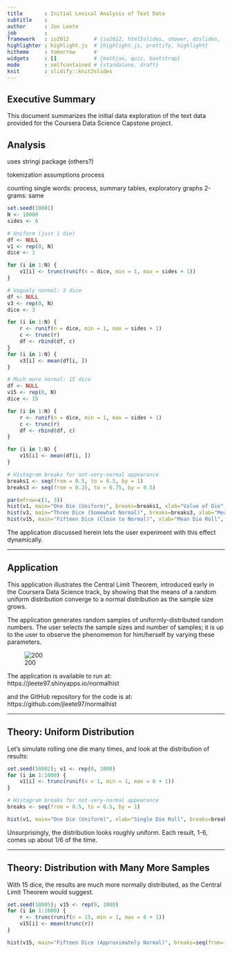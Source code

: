 ```yaml
---
title       : Initial Lexical Analysis of Text Data
subtitle    : 
author      : Jon Leete
job         : 
framework   : io2012        # {io2012, html5slides, shower, dzslides, ...}
highlighter : highlight.js  # {highlight.js, prettify, highlight}
hitheme     : tomorrow      # 
widgets     : []            # {mathjax, quiz, bootstrap}
mode        : selfcontained # {standalone, draft}
knit        : slidify::knit2slides
---
```


## Executive Summary

This document summarizes the initial data exploration of the
text data provided for the Coursera Data Science Capstone project.

## Analysis

uses stringi package (others?)

tokenization
 assumptions
 process

counting
single words: process, summary tables, exploratory graphs
2-grams: same



```r
set.seed(10001)
N <- 10000
sides <- 6

# Uniform (just 1 die)
df <- NULL
v1 <- rep(0, N)
dice <- 1

for (i in 1:N) {
    v1[i] <- trunc(runif(n = dice, min = 1, max = sides + 1))
}

# Vaguely normal: 3 dice
df <- NULL
v3 <- rep(0, N)
dice <- 3

for (i in 1:N) {
    r <- runif(n = dice, min = 1, max = sides + 1)
    c <- trunc(r)
    df <- rbind(df, c)
}
for (i in 1:N) {
    v3[i] <- mean(df[i, ])
}

# Much more normal: 15 dice
df <- NULL
v15 <- rep(0, N)
dice <- 15

for (i in 1:N) {
    r <- runif(n = dice, min = 1, max = sides + 1)
    c <- trunc(r)
    df <- rbind(df, c)
}

for (i in 1:N) {
    v15[i] <- mean(df[i, ])
}

# Histogram breaks for not-very-normal appearance
breaks1 <- seq(from = 0.5, to = 6.5, by = 1)
breaks3 <- seq(from = 0.25, to = 6.75, by = 0.5)

par(mfrow=c(1, 3))
hist(v1, main="One Die (Uniform)", breaks=breaks1, xlab="Value of Die", col="red")
hist(v3, main="Three Dice (Somewhat Normal)", breaks=breaks3, xlab="Mean Die Roll", col="red")
hist(v15, main="Fifteen Dice (Close to Normal)", xlab="Mean Die Roll", col="red")
```

The application discussed herein lets the user experiment with
this effect dynamically.

---

## Application

This application illustrates the Central Limit Theorem,
introduced early in the Coursera Data Science track,
by showing that the means of a random uniform distribution
converge to a normal distribution as the sample size
grows.

The application generates random samples of uniformly-distributed
random numbers. The user selects the sample sizes and number of
samples; it is up to the user to observe the phenomemon
for him/herself by varying these parameters.

![200](assets/img/app.png)

The application is available to run at: https://jleete97.shinyapps.io/normalhist

and the GitHub repository for the code is at: https://github.com/jleete97/normalhist

---

## Theory: Uniform Distribution

Let's simulate rolling one die many times, and look at the distribution of results:

```r
set.seed(10002); v1 <- rep(0, 1000)
for (i in 1:1000) {
    v1[i] <- trunc(runif(n = 1, min = 1, max = 6 + 1))
}
```

```r
# Histogram breaks for not-very-normal appearance
breaks <- seq(from = 0.5, to = 6.5, by = 1)

hist(v1, main="One Die (Uniform)", xlab="Single Die Roll", breaks=breaks, col="red")
```

Unsurprisingly, the distribution looks roughly uniform. Each result, 1-6, comes up
about 1/6 of the time.

---

## Theory: Distribution with Many More Samples

With 15 dice, the results are much more normally distributed,
as the Central Limit Theorem would suggest.

```r
set.seed(10005); v15 <- rep(0, 1000)
for (i in 1:1000) {
    r <- trunc(runif(n = 15, min = 1, max = 6 + 1))
    v15[i] <- mean(trunc(r))
}
```

```r
hist(v15, main="Fifteen Dice (Approximately Normal)", breaks=seq(from=1.5, to=5.5, by=0.2), xlab="Mean Die Roll", col="red")
```
